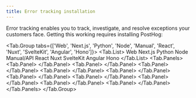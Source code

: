 ```yaml
---
title: Error tracking installation
---
```




Error tracking enables you to track, investigate, and resolve exceptions your customers face. Getting this working requires installing PostHog:

<!-- prettier-ignore -->
<Tab.Group tabs={['Web', 'Next.js', 'Python', 'Node', 'Manual', 'React', 'Nuxt', 'SvelteKit', 'Angular', 'Hono']}>
    <Tab.List>
      <Tab>Web</Tab>
      <Tab>Next.js</Tab>
      <Tab>Python</Tab>
      <Tab>Node</Tab>
      <Tab>Manual/API</Tab>
      <Tab>React</Tab>
      <Tab>Nuxt</Tab>
      <Tab>SvelteKit</Tab>
      <Tab>Angular</Tab>
      <Tab>Hono</Tab>
    </Tab.List>
    <Tab.Panels>
        <Tab.Panel>
          <WebInstall />
          <JSWebErrorTracking />
          <UploadSourceMaps />
          <UploadSourceMapsSteps />
        </Tab.Panel>
        <Tab.Panel>
          <NextJSErrorTracking />
        </Tab.Panel>
        <Tab.Panel>
          <PythonInstall />
          <PythonErrorTracking />
        </Tab.Panel>
        <Tab.Panel>
          <NodeInstall />
          <NodeErrorTracking />
          <UploadSourceMaps />
          <UploadSourceMapsSteps />
        </Tab.Panel>
        <Tab.Panel>
          <ManualErrorTracking />
        </Tab.Panel>
        <Tab.Panel>
          <ReactErrorTracking />
        </Tab.Panel>
        <Tab.Panel>
          <NuxtErrorTracking />
        </Tab.Panel>
        <Tab.Panel>
          <SvelteErrorTracking />
        </Tab.Panel>
        <Tab.Panel>
          <AngularInstall />
          <AngularErrorTracking />
          <UploadSourceMaps />
          <UploadSourceMapsSteps />
        </Tab.Panel>
        <Tab.Panel>
          <HonoErrorTracking />
        </Tab.Panel>
    </Tab.Panels>
</Tab.Group>
